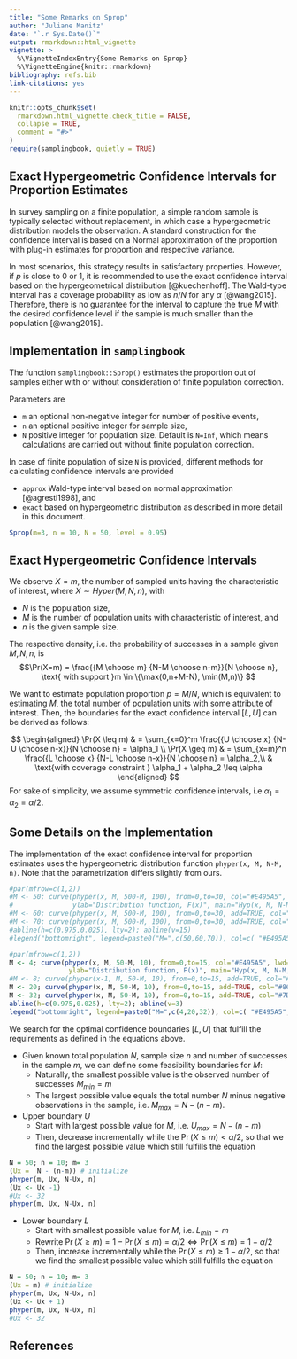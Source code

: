 ```yaml
---
title: "Some Remarks on Sprop"
author: "Juliane Manitz"
date: "`.r Sys.Date()`"
output: rmarkdown::html_vignette
vignette: >
  %\VignetteIndexEntry{Some Remarks on Sprop}
  %\VignetteEngine{knitr::rmarkdown}
bibliography: refs.bib
link-citations: yes
---
```


```r
knitr::opts_chunk$set(
  rmarkdown.html_vignette.check_title = FALSE,
  collapse = TRUE,
  comment = "#>"
)
require(samplingbook, quietly = TRUE)
```

## Exact Hypergeometric Confidence Intervals for Proportion Estimates

In survey sampling on a finite population, a simple random sample is typically selected without replacement, in which case a hypergeometric distribution models the observation. A standard construction for the confidence interval is based on a Normal approximation of the proportion with plug-in estimates for proportion and respective variance. 

In most scenarios, this strategy results in satisfactory properties. However, if $p$ is close to 0 or 1, it is recommended to use the exact confidence interval based on the hypergeometrical distribution [@kuechenhoff]. The Wald-type interval has a coverage probability as low as $n/N$ for any $\alpha$ [@wang2015]. Therefore, there is no guarantee for the interval to capture the true $M$ with the desired confidence level if the sample is much smaller than the population [@wang2015].


## Implementation in `samplingbook`

The function `samplingbook::Sprop()` estimates the proportion out of samples either with or without consideration of finite population correction. 

Parameters are

* `m` an optional non-negative integer for number of positive events, 
* `n` an optional positive integer for sample size,
* `N` positive integer for population size. Default is `N=Inf`, which means calculations are carried out without finite population correction.

In case of finite population of size `N` is provided, different methods for calculating confidence intervals are provided

*	`approx` Wald-type interval based on normal approximation [@agresti1998], and
*	`exact` based on hypergeometric distribution as described in more detail in this document.

``` r
Sprop(m=3, n = 10, N = 50, level = 0.95)
```

## Exact Hypergeometric Confidence Intervals

We observe $X=m$, the number of sampled units having the characteristic of interest, where $X \sim Hyper(M, N, n)$, with 

* $N$ is the population size, 
*	$M$ is the number of population units with characteristic of interest, and 
*	$n$ is the given sample size.

The respective density, i.e. the probability of successes in a sample given $M, N, n$, is 
$$\Pr(X=m) = \frac{{M \choose m} {N-M \choose n-m}}{N \choose n}, \text{ with  support }m \in \{\max(0,n+M-N), \min(M,n)\} $$

We want to estimate population proportion $p = M/N$, which is equivalent to estimating $M$, the total number of population units with some attribute of interest. 
Then, the boundaries for the exact confidence interval $[L,U]$ can be derived as follows: 

$$
\begin{aligned}
\Pr(X \leq m) & = \sum_{x=0}^m  \frac{{U \choose x} {N-U \choose n-x}}{N \choose n} = \alpha_1 \\
\Pr(X \geq m) & = \sum_{x=m}^n  \frac{{L \choose x} {N-L \choose n-x}}{N \choose n} = \alpha_2,\\
& \text{with coverage constraint } \alpha_1 + \alpha_2 \leq \alpha
\end{aligned}
$$
For sake of simplicity, we assume symmetric confidence intervals, i.e $\alpha_1 = \alpha_2 = \alpha/2$.

## Some Details on the Implementation

The implementation of the exact confidence interval for proportion estimates uses the hypergeometric distribution function `phyper(x, M, N-M, n)`. Note that the parametrization differs slightly from ours. 

<!--#phyper is based on calculating dhyper and phyper(...)/dhyper(...) (as a summation), based on ideas of Ian Smith and Morten Welinder.-->

``` r
#par(mfrow=c(1,2))
#M <- 50; curve(phyper(x, M, 500-M, 100), from=0,to=30, col="#E495A5", lwd=2, las=1,
#               ylab="Distribution function, F(x)", main="Hyp(x, M, N-M, n) given N=500, n=100")
#M <- 60; curve(phyper(x, M, 500-M, 100), from=0,to=30, add=TRUE, col="#86B875", lwd=2)
#M <- 70; curve(phyper(x, M, 500-M, 100), from=0,to=30, add=TRUE, col="#7DB0DD", lwd=2)
#abline(h=c(0.975,0.025), lty=2); abline(v=15)
#legend("bottomright", legend=paste0("M=",c(50,60,70)), col=c( "#E495A5","#86B875","#7DB0DD"), lty=1,lwd=2)

#par(mfrow=c(1,2))
M <- 4; curve(phyper(x, M, 50-M, 10), from=0,to=15, col="#E495A5", lwd=2, las=1, ylim=c(0,1),
               ylab="Distribution function, F(x)", main="Hyp(x, M, N-M, n) given N=50, n=10")
#M <- 8; curve(phyper(x-1, M, 50-M, 10), from=0,to=15, add=TRUE, col="#86B875", lwd=2)
M <- 20; curve(phyper(x, M, 50-M, 10), from=0,to=15, add=TRUE, col="#86B875", lwd=2)
M <- 32; curve(phyper(x, M, 50-M, 10), from=0,to=15, add=TRUE, col="#7DB0DD", lwd=2)
abline(h=c(0.975,0.025), lty=2); abline(v=3)
legend("bottomright", legend=paste0("M=",c(4,20,32)), col=c( "#E495A5","#86B875","#7DB0DD"), lty=1,lwd=2)
```

We search for the optimal confidence boundaries $[L,U]$ that fulfill the requirements as defined in the equations above.  

* Given known total population $N$, sample size $n$ and number of successes in the sample $m$, we can define some feasibility boundaries for $M$:
    + Naturally, the smallest possible value is the observed number of successes $M_{min} = m$
    + The largest possible value equals the total number $N$ minus negative observations in the sample, i.e. $M_{max} = N - (n-m)$.

* Upper boundary $U$
    + Start with largest possible value for $M$, i.e. $U_{max} = N - (n-m)$
    + Then, decrease incrementally while the $\Pr(X \leq m) < \alpha/2$, so that we find the largest possible value which still fulfills the equation


``` r
N = 50; n = 10; m= 3  
(Ux =  N - (n-m)) # initialize 
phyper(m, Ux, N-Ux, n)
(Ux <- Ux -1)
#Ux <- 32
phyper(m, Ux, N-Ux, n)
```

* Lower boundary $L$ 
    + Start with smallest possible value for $M$, i.e. $L_{min} = m$
    + Rewrite $\Pr(X \geq m) = 1 - \Pr(X \leq m) = \alpha/2 \Leftrightarrow \Pr(X \leq m) = 1 - \alpha/2$
    + Then, increase incrementally while the $\Pr(X \leq m) \geq 1-\alpha/2$, so that we find the smallest possible value which still fulfills the equation


``` r
N = 50; n = 10; m= 3  
(Ux = m) # initialize 
phyper(m, Ux, N-Ux, n)
(Ux <- Ux + 1)
phyper(m, Ux, N-Ux, n)
#Ux <- 32
```

## References
